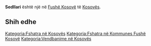 {{Fshat në 
 | Emri                = Sedllari
 | EmriAlt                = 
 | NAME_SHORT_FORM=      
 | NAME_GENERIC=      
 | NAME_SORT_NAME_RO=      SEDLLARI
 | FULL_NAME_RO = Sedllari
 | FULL_NAME_ND_RO=Sedllari
 | SORT_NAME_RG=SEDLLARI
 | FULL_NAME_RG=Sedllari
 | FULL_NAME_ND_RG=Sedllari
 | SRP_NAME_SHORT_FORM=      
 | SRP_NAME_GENERIC=      
 | SRP_NAME_SORT_NAME_RO=      
 | SRP_FULL_NAME_RO = 
 | SRP_FULL_NAME_ND_RO=
 | SRP_SORT_NAME_RG=
 | SRP_FULL_NAME_RG=
 | SRP_FULL_NAME_ND_RG=
 | Emri (Rasa dhanore) = 
 | Figura              = 
 | Shteti              = Kosovo
 | Komuna              = Fushë Kosovë
 | Kodi postar         = 
 | Sipërfaqja          = 

 | Popullsia           = 

 | Regj. i popullsisë  = 
 | Dend. e popullsisë  = 
 | Faqja zyrtare       = 
 <!--- Koordinatat ----> 
 | Gjerësia            = 42.620278
 | Gjatësia            = 21.738611
 | Lartësia            = 
}}
'''Sedllari''' është një [[]] në [[Fushë Kosovë]] të [[Kosovës]].

<!-- == Gjeografia == -->
<!-- == Historia == -->
<!-- == Demografia == -->
== Shih edhe ==
{{Komuna Fushë Kosovë}}
{{Kosovo-Administrata-Cung}}

[[Kategoria:Fshatra në Kosovës]]
[[Kategoria:Fshatra në Kommunes Fushë Kosovë]]
[[Kategoria:Vendbanime në Kosovës]]